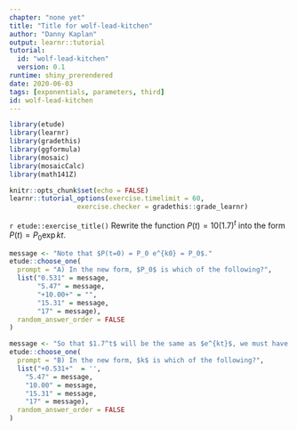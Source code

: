 ```yaml
---
chapter: "none yet"
title: "Title for wolf-lead-kitchen"
author: "Danny Kaplan"
output: learnr::tutorial
tutorial:
  id: "wolf-lead-kitchen"
  version: 0.1
runtime: shiny_prerendered
date: 2020-06-03 
tags: [exponentials, parameters, third]
id: wolf-lead-kitchen
---
```


```r
library(etude)
library(learnr)
library(gradethis)
library(ggformula)
library(mosaic)
library(mosaicCalc)
library(math141Z)

knitr::opts_chunk$set(echo = FALSE)
learnr::tutorial_options(exercise.timelimit = 60, 
                 exercise.checker = gradethis::grade_learnr)
```


`r etude::exercise_title()` Rewrite the function $P(t) = 10 (1.7)^{t}$  into the form $P(t) = P_0 \exp{kt}$. 


```r
message <- "Note that $P(t=0) = P_0 e^{k0} = P_0$."
etude::choose_one(
  prompt = "A) In the new form, $P_0$ is which of the following?",
  list("0.531" = message, 
       "5.47" = message, 
       "+10.00+" = "", 
       "15.31" = message, 
       "17" = message),
  random_answer_order = FALSE
)
```

```r
message <- "So that $1.7^t$ will be the same as $e^{kt}$, we must have $k$ such that $e^k$ = 1.7"
etude::choose_one(
  prompt = "B) In the new form, $k$ is which of the following?",
  list("+0.531+"  = '', 
    "5.47" = message, 
    "10.00" = message, 
    "15.31" = message, 
    "17" = message),
  random_answer_order = FALSE
)
```

```r

```
